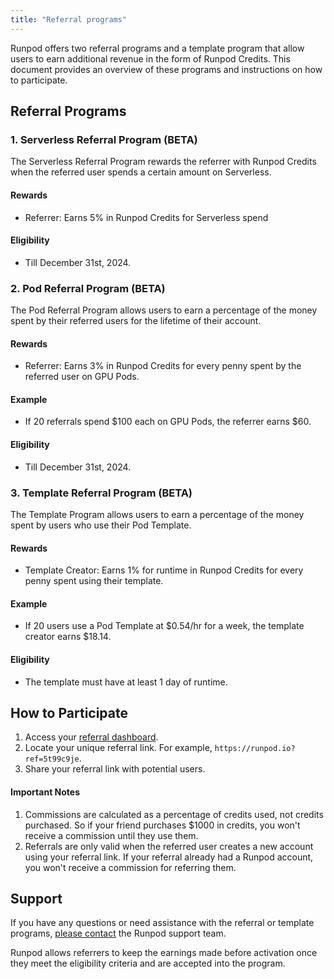 ```yaml
---
title: "Referral programs"
---
```


Runpod offers two referral programs and a template program that allow users to earn additional revenue in the form of Runpod Credits. This document provides an overview of these programs and instructions on how to participate.

## Referral Programs

### 1. Serverless Referral Program (BETA)

The Serverless Referral Program rewards the referrer with Runpod Credits when the referred user spends a certain amount on Serverless.

#### Rewards

* Referrer: Earns 5% in Runpod Credits for Serverless spend

#### Eligibility

* Till December 31st, 2024.

### 2. Pod Referral Program (BETA)

The Pod Referral Program allows users to earn a percentage of the money spent by their referred users for the lifetime of their account.

#### Rewards

* Referrer: Earns 3% in Runpod Credits for every penny spent by the referred user on GPU Pods.

#### Example

* If 20 referrals spend \$100 each on GPU Pods, the referrer earns \$60.

#### Eligibility

* Till December 31st, 2024.

### 3. Template Referral Program (BETA)

The Template Program allows users to earn a percentage of the money spent by users who use their Pod Template.

#### Rewards

* Template Creator: Earns 1% for runtime in Runpod Credits for every penny spent using their template.

#### Example

* If 20 users use a Pod Template at \$0.54/hr for a week, the template creator earns \$18.14.

#### Eligibility

* The template must have at least 1 day of runtime.

## How to Participate

1. Access your [referral dashboard](https://www.runpod.io/console/user/referrals).
2. Locate your unique referral link. For example, `https://runpod.io?ref=5t99c9je`.
3. Share your referral link with potential users.

#### Important Notes

1. Commissions are calculated as a percentage of credits used, not credits purchased. So if your friend purchases \$1000 in credits, you won't receive a commission until they use them.
2. Referrals are only valid when the referred user creates a new account using your referral link. If your referral already had a Runpod account, you won't receive a commission for referring them.

## Support

If you have any questions or need assistance with the referral or template programs, [please contact](https://contact.runpod.io/hc/en-us/requests/new) the Runpod support team.

Runpod allows referrers to keep the earnings made before activation once they meet the eligibility criteria and are accepted into the program.
